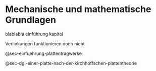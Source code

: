 # Mechanische und mathematische Grundlagen


blablabla einführung kapitel

Verlinkungen funktionieren noch nicht 

@sec-einfuehrung-plattentragwerke

@sec-dgl-einer-platte-nach-der-kirchhoffschen-plattentheorie

